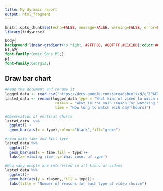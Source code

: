 ```yaml
---
title: My dynamic report
output: html_fragment
---
```


```r
knitr::opts_chunk$set(echo=FALSE, message=FALSE, warning=FALSE, error=FALSE)
library(tidyverse)
```

```css
body{
background:linear-gradient(to right, #7FFF00, #8DFFFF,#C1C1DD);color:#6495ED}
h1,h2{
font-family:Comic Sans MS;}
p{
font-family:Georgia;}

```


## Draw bar chart
```r
#Read the document and rename it
logged_data <- read_csv("https://docs.google.com/spreadsheets/d/e/2PACX-1vQ02yK4obkY6OcuLO45UMOXfoKLeARYSBRJgQuOmJDuj0slHtWgPeRhf5zt6n9XZohtEtxNSVBoNFGU/pub?output=csv")
lasted_data <- rename(logged_data,type = "What kind of video to watch each time?",
                       reason = "What is the main reason for watching YouTube videos everyday?",
                       time = "How long to watch each day?(hours)")

#Observation of vertical charts
lasted_data  %>%
  ggplot() +
  geom_bar(aes(x = type),colour="black",fill="green")
```



```r
#read data time and fill type
lasted_data %>%
  ggplot()+
  geom_bar(aes(x = time,fill = type))+
  labs(x="viewing time",y="What count of type")
```


```r
#How many people are interested in all kinds of videos
lasted_data %>%
  ggplot()+
  geom_bar(aes(y = reason,,fill = type))+
  labs(title = "Number of reasons for each type of video choice")
```

